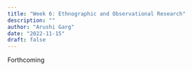```yaml
---
title: "Week 6: Ethnographic and Observational Research"
description: ""
author: "Arushi Garg"
date: "2022-11-15"
draft: false
---
```


Forthcoming